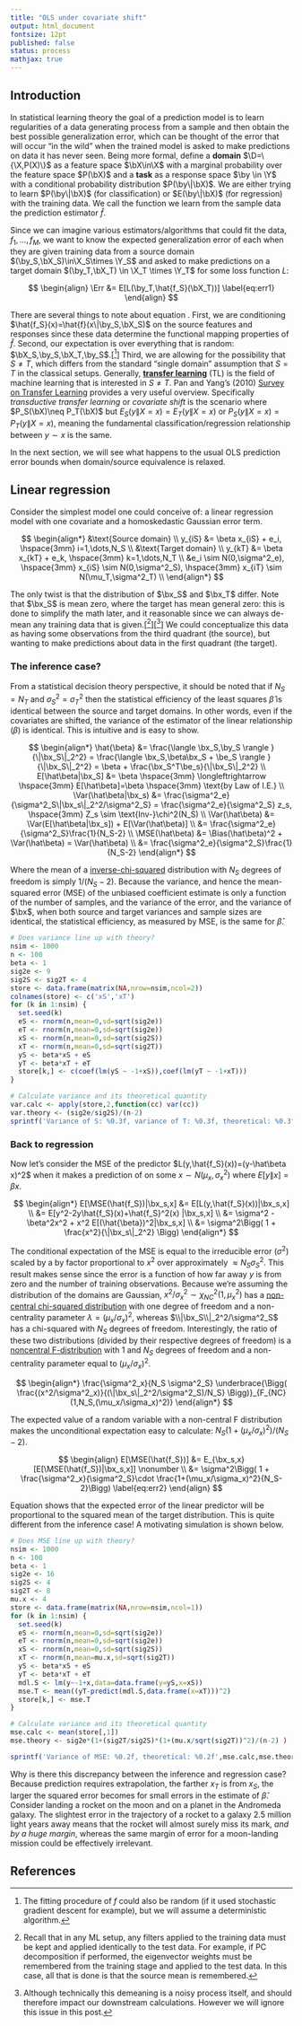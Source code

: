 ---
title: "OLS under covariate shift"
output: html_document
fontsize: 12pt
published: false
status: process
mathjax: true
---

$$
\newcommand{\be}{\boldsymbol{e}}
\newcommand{\bx}{\boldsymbol{x}}
\newcommand{\bX}{\boldsymbol{X}}
\newcommand{\by}{\boldsymbol{y}}
\newcommand{\bY}{\boldsymbol{Y}}
\newcommand{\bz}{\boldsymbol{z}}
\newcommand{\br}{\boldsymbol{r}}
\newcommand{\N}{\mathcal{N}}
\newcommand{\D}{\mathcal{D}}
\newcommand{\Y}{\mathcal{Y}}
\newcommand{\X}{\mathcal{X}}
\newcommand{\bmu}{\boldsymbol{\mu}}
\newcommand{\bpi}{\boldsymbol{\pi}}
\newcommand{\bSig}{\boldsymbol{\Sigma}}
\newcommand{\Err}{\text{Err}}
\newcommand{\Var}{\text{Var}}
\newcommand{\MSE}{\text{MSE}}
\newcommand{\Bias}{\text{Bias}}
$$

## Introduction

In statistical learning theory the goal of a prediction model is to learn regularities of a data generating process from a sample and then obtain the best possible generalization error, which can be thought of the error that will occur "in the wild" when the trained model is asked to make predictions on data it has never seen. Being more formal, define a **domain** $\D=\{\X,P(X)\}$ as a feature space $\bX\in\X$ with a marginal probability over the feature space $P(\bX)$ and a **task** as a response space $\by \in \Y$ with a conditional probability distribution $P(\by\|\bX)$. We are either trying to learn $P(\by\|\bX)$ (for classification) or $E(\by\|\bX)$ (for regression) with the training data. We call the function we learn from the sample data the prediction estimator $\hat{f}$.

Since we can imagine various estimators/algorithms that could fit the data, $f_1,\dots,f_M$, we want to know the expected generalization error of each when they are given training data from a source domain $(\by_S,\bX_S)\in\X_S\times \Y_S$ and asked to make predictions on a target domain $(\by_T,\bX_T) \in \X_T \times \Y_T$  for some loss function $L$:


$$
\begin{align}
\Err &= E[L(\by_T,\hat{f_S}(\bX_T))] \label{eq:err1}
\end{align}
$$

There are several things to note about equation \eqref{eq:err1}. First, we are conditioning $\hat{f_S}(x)=\hat{f}(x\|\by_S,\bX_S)$ on the source features and responses since these data determine the functional mapping properties of $\hat{f}$. Second, our expectation is over everything that is random: $\bX_S,\by_S,\bX_T,\by_S$.[[^1]] Third, we are allowing for the possibility that $S\neq T$, which differs from the standard "single domain" assumption that $S=T$ in the classical setups. Generally,  [**transfer learning**](https://en.wikipedia.org/wiki/Transfer_learning) (TL) is the field of machine learning that is interested in $S\neq T$. Pan and Yang's (2010) [Survey on Transfer Learning](http://ieeexplore.ieee.org/document/5288526/) provides a very useful overview. Specifically *transductive transfer learning* or *covariate shift* is the scenario where $P_S(\bX)\neq P_T(\bX)$ but $E_S(y\|X=x)=E_T(y\|X=x)$ or $P_S(y\|X=x)=P_T(y\|X=x)$, meaning the fundamental classification/regression relationship between $y \sim x$ is the same.

In the next section, we will see what happens to the usual OLS prediction error bounds when domain/source equivalence is relaxed.


## Linear regression

Consider the simplest model one could conceive of: a linear regression model with one covariate and a homoskedastic Gaussian error term.

$$
\begin{align*}
&\text{Source domain} \\
y_{iS} &= \beta x_{iS} + e_i, \hspace{3mm} i=1,\dots,N_S  \\
&\text{Target domain} \\
y_{kT} &= \beta x_{kT} + e_k, \hspace{3mm} k=1,\dots,N_T  \\
&e_i \sim N(0,\sigma^2_e), \hspace{3mm} x_{iS} \sim N(0,\sigma^2_S), \hspace{3mm} x_{iT} \sim N(\mu_T,\sigma^2_T) \\
\end{align*}
$$

The only twist is that the distribution of $\bx_S$ and $\bx_T$ differ. Note that $\bx_S$ is mean zero, where the target has mean general zero: this is done to simplify the math later, and it reasonable since we can always de-mean any training data that is given.[[^2]][[^3]] We could conceptualize this data as having some observations from the third quadrant (the source), but wanting to make predictions about data in the first quadrant (the target).


### The inference case?

From a statistical decision theory perspective, it should be noted that if $N_S=N_T$ and $\sigma^2_S=\sigma^2_T$ then the statistical efficiency of the least squares $\hat\beta$ is identical between the source and target domains. In other words, even if the covariates are shifted, the variance of the estimator of the linear relationship ($\beta$) is identical. This is intuitive and is easy to show.

$$
\begin{align*}
\hat{\beta} &=  \frac{\langle \bx_S,\by_S \rangle }{\|\bx_S\|_2^2} = \frac{\langle \bx_S,\beta\bx_S + \be_S \rangle }{\|\bx_S\|_2^2} = \beta + \frac{\bx_S^T\be_s}{\|\bx_S\|_2^2} \\
E[\hat\beta|\bx_S] &= \beta \hspace{3mm} \longleftrightarrow \hspace{3mm} E[\hat\beta]=\beta \hspace{3mm} \text{by Law of I.E.} \\
\Var(\hat\beta|\bx_s) &= \frac{\sigma^2_e}{\sigma^2_S\|\bx_s\|_2^2/\sigma^2_S} =  \frac{\sigma^2_e}{\sigma^2_S} z_s, \hspace{3mm} Z_s \sim \text{Inv-}\chi^2(N_S) \\
\Var(\hat\beta) &= \Var(E[\hat\beta|\bx_s]) + E[\Var(\hat\beta)] \\
&= \frac{\sigma^2_e}{\sigma^2_S}\frac{1}{N_S-2} \\ 
\MSE(\hat\beta) &= \Bias(\hat\beta)^2 + \Var(\hat\beta) = \Var(\hat\beta) \\
&= \frac{\sigma^2_e}{\sigma^2_S}\frac{1}{N_S-2}
\end{align*}
$$

Where the mean of a [inverse-chi-squared](https://en.wikipedia.org/wiki/Inverse-chi-squared_distribution) distribution with $N_S$ degrees of freedom is simply $1/(N_S-2)$. Because the variance, and hence the mean-squared error (MSE) of the unbiased coefficient estimate is only a function of the number of samples, and the variance of the error, and the variance of $\bx$, when both source and target variances and sample sizes are identical, the statistical efficiency, as measured by MSE, is the same for $\hat\beta$.

```{r,eval=T}
# Does variance line up with theory?
nsim <- 1000
n <- 100
beta <- 1
sig2e <- 9
sig2S <- sig2T <- 4
store <- data.frame(matrix(NA,nrow=nsim,ncol=2))
colnames(store) <- c('xS','xT')
for (k in 1:nsim) {
  set.seed(k)
  eS <- rnorm(n,mean=0,sd=sqrt(sig2e))
  eT <- rnorm(n,mean=0,sd=sqrt(sig2e))
  xS <- rnorm(n,mean=0,sd=sqrt(sig2S))
  xT <- rnorm(n,mean=0,sd=sqrt(sig2T))
  yS <- beta*xS + eS
  yT <- beta*xT + eT
  store[k,] <- c(coef(lm(yS ~ -1+xS)),coef(lm(yT ~ -1+xT)))
}

# Calculate variance and its theoretical quantity
var.calc <- apply(store,2,function(cc) var(cc))
var.theory <- (sig2e/sig2S)/(n-2)
sprintf('Variance of S: %0.3f, variance of T: %0.3f, theoretical: %0.3f',var.calc[1],var.calc[2],var.theory)
```


### Back to regression

Now let's consider the MSE of the predictor $L(y,\hat{f_S}(x))=(y-\hat\beta x)^2$ when it makes a prediction of on some $x \sim N(\mu_x,\sigma^2_x)$ where $E[y\|x]=\beta x$. 

$$
\begin{align*}
E[\MSE(\hat{f_S})|\bx_s,x] &= E[L(y,\hat{f_S}(x))|\bx_s,x] \\
 &= E[y^2-2y\hat{f_S}(x)+\hat{f_S}^2(x) |\bx_s,x] \\
&= \sigma^2 - \beta^2x^2 + x^2 E[(\hat{\beta})^2|\bx_s,x] \\
&= \sigma^2\Bigg( 1 + \frac{x^2}{\|\bx_s\|_2^2} \Bigg)
\end{align*}
$$

The conditional expectation of the MSE is equal to the irreducible error ($\sigma^2$) scaled by a by factor proportional to $x^2$ over approximately $\approx N_S \sigma_{S}^2$. This result makes sense since the error is a function of how far away $y$ is from zero and the number of training observations. Because we're assuming the distribution of the domains are Gaussian, $x^2/ \sigma^2_x \sim \chi^2_{NC}(1,\mu_x^2)$ has a [non-central chi-squared distribution](https://en.wikipedia.org/wiki/Noncentral_chi-squared_distribution)  with one degree of freedom and a non-centrality parameter $\lambda=(\mu_x/\sigma_x)^2$, whereas $\\|\bx_S\\|_2^2/\sigma^2_S$ has a chi-squared with $N_S$ degrees of freedom. Interestingly, the ratio of these two distributions (divided by their respective degrees of freedom) is a [noncentral F-distribution](https://en.wikipedia.org/wiki/Noncentral_F-distribution) with 1 and $N_S$ degrees of freedom and a non-centrality parameter equal to $(\mu_x/\sigma_x)^2$.

$$
\begin{align*}
\frac{\sigma^2_x}{N_S \sigma^2_S} \underbrace{\Bigg( \frac{(x^2/\sigma^2_x)}{(\|\bx_s\|_2^2/\sigma^2_S)/N_S} \Bigg)}_{F_{NC}(1,N_S,(\mu_x/\sigma_x)^2)}
\end{align*}
$$


The expected value of a random variable with a non-central F distribution makes the unconditional expectation easy to calculate: $N_S(1+(\mu_x/\sigma_x)^2)/(N_S-2)$.


$$
\begin{align}
E[\MSE(\hat{f_S})] &= E_{\bx_s,x}[E[\MSE(\hat{f_S})|\bx_s,x]] \nonumber \\
&= \sigma^2\Bigg( 1 + \frac{\sigma^2_x}{\sigma^2_S}\cdot \frac{1+(\mu_x/\sigma_x)^2}{N_S-2}\Bigg) \label{eq:err2}
\end{align}
$$

Equation \eqref{eq:err2} shows that the expected error of the linear predictor will be proportional to the squared mean of the target distribution. This is quite different from the inference case! A motivating simulation is shown below. 


```{r,eval=T}
# Does MSE line up with theory?
nsim <- 1000
n <- 100
beta <- 1
sig2e <- 16
sig2S <- 4
sig2T <- 8
mu.x <- 4
store <- data.frame(matrix(NA,nrow=nsim,ncol=1))
for (k in 1:nsim) {
  set.seed(k)
  eS <- rnorm(n,mean=0,sd=sqrt(sig2e))
  eT <- rnorm(n,mean=0,sd=sqrt(sig2e))
  xS <- rnorm(n,mean=0,sd=sqrt(sig2S))
  xT <- rnorm(n,mean=mu.x,sd=sqrt(sig2T))
  yS <- beta*xS + eS
  yT <- beta*xT + eT
  mdl.S <- lm(y~-1+x,data=data.frame(y=yS,x=xS))
  mse.T <- mean((yT-predict(mdl.S,data.frame(x=xT)))^2)
  store[k,] <- mse.T
}

# Calculate variance and its theoretical quantity
mse.calc <- mean(store[,1])
mse.theory <- sig2e*(1+(sig2T/sig2S)*(1+(mu.x/sqrt(sig2T))^2)/(n-2) )

sprintf('Variance of MSE: %0.2f, theoretical: %0.2f',mse.calc,mse.theory)
```

Why is there this discrepancy between the inference and regression case? Because prediction requires extrapolation, the farther $x_T$ is from $x_S$, the larger the squared error becomes for small errors in the estimate of $\hat\beta$. Consider landing a rocket on the moon and on a planet in the Andromeda galaxy. The slightest error in the trajectory of a rocket to a galaxy 2.5 million light years away means that the rocket will almost surely miss its mark, *and by a huge margin*, whereas the same margin of error for a moon-landing mission could be effectively irrelevant. 



## References

[^1]: The fitting procedure of $f$ could also be random (if it used stochastic gradient descent for example), but we will assume a deterministic algorithm.

[^2]: Recall that in any ML setup, any filters applied to the training data must be kept and applied identically to the test data. For example, if PC decomposition if performed, the eigenvector weights must be remembered from the training stage and applied to the test data. In this case, all that is done is that the source mean is remembered.

[^3]: Although technically this demeaning is a noisy process itself, and should therefore impact our downstream calculations. However we will ignore this issue in this post.
